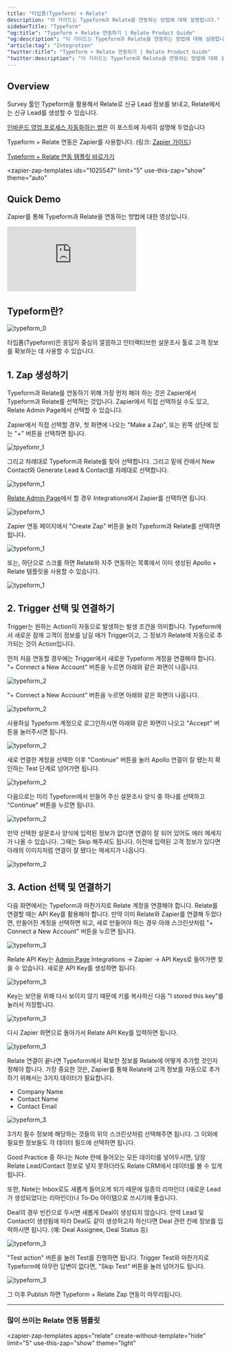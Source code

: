 ```yaml
---
title: "타입폼(Typeform) + Relate"
description: "이 가이드는 Typeform과 Relate을 연동하는 방법에 대해 설명합니다."
sidebarTitle: "Typeform"
"og:title": "Typeform + Relate 연동하기 | Relate Product Guide"
"og:description": "이 가이드는 Typeform과 Relate을 연동하는 방법에 대해 설명합니다."
"article:tag": "Integration"
"twitter:title": "Typeform + Relate 연동하기 | Relate Product Guide"
"twitter:description": "이 가이드는 Typeform과 Relate을 연동하는 방법에 대해 설명합니다."
---
```


<script type="module" src="https://cdn.zapier.com/packages/partner-sdk/v0/zapier-elements/zapier-elements.esm.js"></script>
<link rel="stylesheet" href="https://cdn.zapier.com/packages/partner-sdk/v0/zapier-elements/zapier-elements.css"/>

## Overview

Survey 툴인 Typeform을 활용해서 Relate로 신규 Lead 정보를 보내고, Relate에서는 신규 Lead를 생성할 수 있습니다.

[인바운드 영업 프로세스 자동화하는 법](https://www.relate.kr/blog/how-to-start-inbound-sales/)은 이 포스트에 자세히 설명해 두었습니다

Typeform + Relate 연동은 Zapier를 사용합니다. (링크: [Zapier 가이드](/setup/zapier-integration/what-is-zapier))

[Typeform + Relate 연동 템플릿 바로가기](https://zapier.com/app/editor/template/1025547)

<zapier-zap-templates
  ids="1025547"
  limit="5"
  use-this-zap="show"
  theme="auto"
></zapier-zap-templates>

## Quick Demo

Zapier를 통해 Typeform과 Relate을 연동하는 방법에 대한 영상입니다.

<Frame>
  <div style={{ paddingBottom: "62.5%" }}>
    <iframe
      src="https://www.loom.com/embed/1c1bfe52df7648c6ac1ab89d1a3f59ea"
      frameborder="0"
      webkitallowfullscreen
      mozallowfullscreen
      allowfullscreen
      style={{
        position: "absolute",
        top: 0,
        left: 0,
        width: "100%",
        height: "100%",
      }}
    ></iframe>
  </div>
</Frame>


## Typeform란?

![typeform_0](/docs/images/integrations/typeform_0.png)

타입폼(Typeform)은 응답자 중심의 깔끔하고 인터랙티브한 설문조사 툴로 고객 정보를 확보하는 데 사용할 수 있습니다. 

## 1. Zap 생성하기

Typeform과 Relate를 연동하기 위해 가장 먼저 해야 하는 것은 Zapier에서 Typeform과 Relate를 선택하는 것입니다. Zapier에서 직접 선택하실 수도 있고, Relate Admin Page에서 선택할 수 있습니다. 

Zapier에서 직접 선택할 경우, 첫 화면에 나오는 "Make a Zap", 또는 왼쪽 상단에 있는 "+" 버튼을 선택하면 됩니다. 

![tpyefomr_1](/docs/images/integrations/zapier_main.png)

그리고 차례대로 Typeform과 Relate를 찾아 선택합니다. 그리고 밑에 칸에서 New Contact와 Generate Lead & Contact를 차례대로 선택합니다. 

![typeform_1](/docs/images/integrations/typeform_1.png)

[Relate Admin Page](https://admin.relate.so)에서 할 경우 Integrations에서 Zapier를 선택하면 됩니다. 

![typeform_1](/docs/images/integrations/relate_zapier_integration.png)

Zapier 연동 페이지에서 "Create Zap" 버튼을 눌러 Typeform과 Relate를 선택하면 됩니다. 

![typeform_1](/docs/images/integrations/relate_zapier_create.png)

또는, 하단으로 스크롤 하면 Relate와 자주 연동하는 목록에서 이미 생성된 Apollo + Relate 템플릿을 사용할 수 있습니다. 

![typeform_1](/docs/images/integrations/relate_zapier_typeform.png)

## 2. Trigger 선택 및 연결하기

Trigger는 원하는 Action이 자동으로 발생하는 발생 조건을 의미합니다. Typeform에서 새로운 잠재 고객이 정보를 남길 때가 Trigger이고, 그 정보가 Relate에 자동으로 추가되는 것이 Action입니다. 

먼저 처음 연동할 경우에는 Trigger에서 새로운 Typeform 계정을 연결해야 합니다. "+ Connect a New Account" 버튼을 누르면 아래와 같은 화면이 나옵니다. 

![typeform_2](/docs/images/integrations/zapier_typeform_account.png)

"+ Connect a New Account" 버튼을 누르면 아래와 같은 화면이 나옵니다. 

![typeform_2](/docs/images/integrations/zapier_typeform_login.png)

사용하실 Typeform 계정으로 로그인하시면 아래와 같은 화면이 나오고 "Accept" 버튼을 눌러주시면 됩니다. 

![typeform_2](/docs/images/integrations/zapier_typeform_login2.png)

새로 연결한 계정을 선택한 이후 "Continue" 버튼을 눌러 Apollo 연결이 잘 됐는지 확인하는 Test 단계로 넘어가면 됩니다. 

![typeform_2](/docs/images/integrations/zapier_typeform_account2.png)

다음으로는 미리 Typeform에서 만들어 주신 설문조사 양식 중 하나를 선택하고 "Continue" 버튼을 누르면 됩니다. 

![typeform_2](/docs/images/integrations/zapier_typeform_select_form.png)

만약 선택한 설문조사 양식에 입력된 정보가 없다면 연결이 잘 되어 있어도 에러 메세지가 나올 수 있습니다. 그때는 Skip 해주셔도 됩니다. 이전에 입력된 고객 정보가 있다면 아래의 이미지처럼 연결이 잘 됐다는 메세지가 나옵니다. 

![typeform_2](/docs/images/integrations/zapier_typeform_test_trigger_successful.png)

## 3. Action 선택 및 연결하기

다음 화면에서는 Typeform과 마찬가지로 Relate 계정을 연결해야 합니다. Relate를 연결할 때는 API Key를 활용해야 합니다. 만약 이미 Relate와 Zapier를 연결해 두었다면, 만들어진 계정을 선택하면 되고, 새로 만들어야 하는 경우 아래 스크린샷처럼 "+ Connect a New Account" 버튼을 누르면 됩니다. 

![typeform_3](/docs/images/integrations/zapier_relate_apikey_connect.png)

Relate API Key는 [Admin Page](https://admin.relate.so/) Integrations → Zapier → API Keys로 들어가면 찾을 수 있습니다. 새로운 API Key를 생성하면 됩니다. 

![typeform_3](/docs/images/integrations/relate_apikey_generate.png)

Key는 보안을 위해 다시 보이지 않기 때문에 키를 복사하신 다음 "I stored this key"를 눌러서 저장합니다.

![typeform_3](/docs/images/integrations/relate_apikey_generate2.png)

다시 Zapier 화면으로 돌아가서 Relate API Key를 입력하면 됩니다. 

![typeform_3](/docs/images/integrations/zapier_relate_api_connect.png)

Relate 연결이 끝나면 Typeform에서 확보한 정보를 Relate에 어떻게 추가할 것인지 정해야 합니다. 가장 중요한 것은, Zapier를 통해 Relate에 고객 정보를 자동으로 추가하기 위해서는 3가지 데이터가 필요합니다. 
- Company Name
- Contact Name
- Contact Email

![typeform_3](/docs/images/integrations/zapier_relate_action_setups3.png)

3가지 필수 정보에 해당하는 것들의 위의 스크린샷처럼 선택해주면 됩니다. 그 이외에 필요한 정보들도 각 데이터 필드에 선택하면 됩니다. 

Good Practice 중 하나는 Note 란에 들어오는 모든 데이터를 넣어두시면, 당장 Relate Lead/Contact 정보로 넣지 못하더라도 Relate CRM에서 데이터를 볼 수 있게 됩니다.

또한, Note는 Inbox로도 새롭게 들어오게 되기 때문에 일종의 리마인더 (새로운 Lead가 생성되었다는 리마인더)나 To-Do 아이템으로 쓰시기에 좋습니다.

Deal의 경우 빈칸으로 두시면 새롭게 Deal이 생성되지 않습니다. 만약 Lead 및 Contact이 생성됨에 따라 Deal도 같이 생성하고자 하신다면 Deal 관련 칸에 정보를 입력하시면 됩니다. (예: Deal Assignee, Deal Status 등)

![typeform_3](/docs/images/integrations/zapier_relate_action_setups4.png)

"Test action" 버튼을 눌러 Test를 진행하면 됩니다. Trigger Test와 마찬가지로 Typeform에 아무런 답변이 없다면, "Skip Test" 버튼을 눌러 넘어가도 됩니다. 

![typeform_3](/docs/images/integrations/apollo_8.png)

그 이후 Publish 하면 Typeform + Relate Zap 연동이 마무리됩니다.

---

### 많이 쓰이는 Relate 연동 템플릿

<zapier-zap-templates
  apps="relate"
  create-without-template="hide"
  limit="5"
  use-this-zap="show"
  theme="light"
></zapier-zap-templates>
